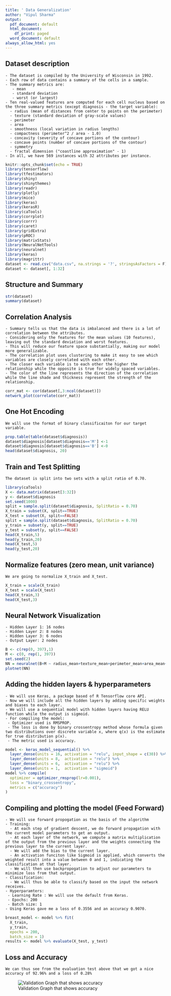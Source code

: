 ```yaml
---
title: ' Data Generalization'
author: "Vipul Sharma"
output:
  pdf_document: default
  html_document:
    df_print: paged
  word_document: default
always_allow_html: yes
---
```

## Dataset description

```
- The dataset is compiled by the University of Wisconsin in 1992.
- Each row of data contains a summary of the cells in a sample. 
- The summary metrics are: 
   - mean
   - standard deviation
   - worst (or largest)
- Ten real-valued features are computed for each cell nucleus based on the three summary metrics (except diagnosis - the target variable):
  - radius (mean of distances from center to points on the perimeter) 
  - texture (standard deviation of gray-scale values) 
  - perimeter 
  - area 
  - smoothness (local variation in radius lengths) 
  - compactness (perimeter^2 / area - 1.0) 
  - concavity (severity of concave portions of the contour) 
  - concave points (number of concave portions of the contour) 
  - symmetry 
  - fractal dimension ("coastline approximation" - 1)
- In all, we have 569 instances with 32 attributes per instance.
```
```r
knitr::opts_chunk$set(echo = TRUE)
library(tensorflow)
library(tfestimators)
library(shiny)
library(shinythemes)
library(readr)
library(plotly)
library(mice)
library(keras)
library(kerasR)
library(caTools)
library(corrplot)
library(corrr)
library(caret)
library(gridExtra)
library(pROC)
library(matrixStats)
library(NeuralNetTools)
library(neuralnet)
library(keras)
library(magrittr)
dataset <- read.csv("data.csv", na.strings = '?', stringsAsFactors = F)
dataset <- dataset[, 1:32]
```

## Structure and Summary

```r
str(dataset)
summary(dataset)
```

## Correlation Analysis

```
- Summary tells us that the data is imbalanced and there is a lot of correlation between the attributes.
- Considering only the features for the mean values (10 features), leaving out the standard deviation and worst features. 
- This will reduce our feature space substantially, making our model more generalizable. 
- The correlation plot uses clustering to make it easy to see which variables are closely correlated with each other. 
- The closer each variable is to each other the higher the relationship while the opposite is true for widely spaced variables. 
- The color of the line represents the direction of the correlation while the line shade and thickness represent the strength of the relationship.
```
```r
corr_mat <- cor(dataset[,3:ncol(dataset)])
network_plot(correlate(corr_mat))
```

## One Hot Encoding
```
We will use the format of binary classificaiton for our target variable.
```
```r
prop.table(table(dataset$diagnosis))
dataset$diagnosis[dataset$diagnosis=='M'] <-1
dataset$diagnosis[dataset$diagnosis=='B'] <-0
head(dataset$diagnosis, 20)
```

## Train and Test Splitting
```
The dataset is split into two sets with a split ratio of 0.70.
```
```r
library(caTools)
X <- data.matrix(dataset[3:32])
y <- dataset$diagnosis
set.seed(1000)
split = sample.split(dataset$diagnosis, SplitRatio = 0.70)
X_train = subset(X, split==TRUE)
X_test = subset(X, split==FALSE)
split = sample.split(dataset$diagnosis, SplitRatio = 0.70)
y_train = subset(y, split==TRUE)
y_test = subset(y, split==FALSE)
head(X_train,5)
head(y_train,20)
head(X_test,5)
head(y_test,20)
```

## Normalize features (zero mean, unit variance)
```
We are going to normalize X_train and X_test.
```
```r
X_train = scale(X_train)
X_test = scale(X_test)
head(X_train,3)
head(X_test,3)
```

## Neural Network Visualization
```
- Hidden Layer 1: 16 nodes
- Hidden Layer 2: 8 nodes
- Hidden Layer 3: 6 nodes
- Output Layer: 2 nodes
```
```r
B <- c(rep(0, 397),1)
M <- c(0, rep(1, 397))
set.seed(2)
NN = neuralnet(B+M ~ radius_mean+texture_mean+perimeter_mean+area_mean+smoothness_mean+compactness_mean+concavity_mean+concave.points_mean+symmetry_mean+fractal_dimension_mean+radius_se+texture_se+perimeter_se+area_se+smoothness_se+compactness_se+concavity_se+concave.points_se+symmetry_se+fractal_dimension_se+radius_worst+texture_worst+perimeter_worst+area_worst+smoothness_worst+compactness_worst+concavity_worst+concave.points_worst+symmetry_worst+fractal_dimension_worst, X_train, hidden = c(16,8,6,4) , linear.output = TRUE )
plotnet(NN)
```

## Adding the hidden layers & hyperparameters
```
- We will use Keras, a package based of R Tensorflow core API.
- Now we will include all the hidden layers by adding specific weights and biases to each layer.
- We will use a sequential model with hidden layers having RELU function while the output is sigmoid.
- For compiling the model:
 - Optimizer used is RMSPROP.
 - The loss is done by binary crossentropy method whose formula given two distributions over discrete variable x, where q(x) is the estimate for true distribution p(x).
 - The metric used is accuracy.
```
```r

model <- keras_model_sequential() %>% 
  layer_dense(units = 16, activation = "relu", input_shape = c(30)) %>% 
  layer_dense(units = 8,  activation = "relu") %>% 
  layer_dense(units = 6,  activation = "relu") %>%
  layer_dense(units = 1,  activation = "sigmoid")
model %>% compile(
  optimizer = optimizer_rmsprop(lr=0.001),
  loss = "binary_crossentropy",
  metrics = c("accuracy")
)
```

## Compiling and plotting the model (Feed Forward)
```
- We will use forward propogation as the basis of the algorithm
- Training:
  - At each step of gradient descent, we do forward propagation with the current model parameters to get an output.
  - At each layer of the network, we compute a matrix multiplication of the output from the previous layer and the weights connecting the previous layer to the current layer.
  - We will add the bias to the current layer.
  - An activation funciton like Sigmoid is applied, which converts the weighted result into a value between 0 and 1, indicating the classification at that layer.
  - We will then use backpropogation to adjust our parameters to minimize loss from that output.
- Classification:
  - We will thus be able to classify based on the input the network receives.
- Hyperparamters:
 - Learning Rate : We will use the default from Keras.
 - Epochs: 200
 - Batch size: 1
- Using Keras gave me a loss of 0.3556 and an accuracy 0.9070.
```
```r
breast_model <- model %>% fit(
  X_train,
  y_train,
  epochs = 200,
  batch_size = 1)
results <- model %>% evaluate(X_test, y_test)
```

##  Loss and Accuracy
```
We can thus see from the evaluation test above that we got a nice accuracy of 92.96% and a loss of 0.28%
```
![Validation Graph that shows accuracy](./above 91.png)
